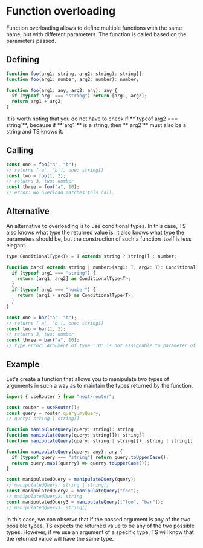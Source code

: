 # Function overloading

Function overloading allows to define multiple functions with the same name, but with different parameters. The function is called based on the parameters passed.

## Defining

```js filename="overloading.ts" copy
function foo(arg1: string, arg2: string): string[];
function foo(arg1: number, arg2: number): number;

function foo(arg1: any, arg2: any): any {
  if (typeof arg1 === "string") return [arg1, arg2];
  return arg1 + arg2;
}
```


<Callout emoji="💡">
  It is worth noting that you do not have to check if **`typeof arg2 ===
  string`**, because if **`arg1`** is a string, then **`arg2`** must also be a
  string and TS knows it.
</Callout>

## Calling

```js filename="overloading.ts" copy
const one = foo("a", "b");
// returns ['a', 'b'], one: string[]
const two = foo(1, 2);
// returns 3, two: number
const three = foo("a", 10);
// error: No overload matches this call.
```

## Alternative

An alternative to overloading is to use conditional types. In this case, TS also knows what type the returned value is, it also knows what type the parameters should be, but the construction of such a function itself is less elegant.

```js filename="overloading.ts" copy
type ConditionalType<T> = T extends string ? string[] : number;

function bar<T extends string | number>(arg1: T, arg2: T): ConditionalType<T> {
  if (typeof arg1 === "string") {
    return [arg1, arg2] as ConditionalType<T>;
  }
  if (typeof arg1 === "number") {
    return (arg1 + arg2) as ConditionalType<T>;
  }
}

const one = bar("a", "b");
// returns ['a', 'b'], one: string[]
const two = bar(1, 2);
// returns 3, two: number
const three = bar("a", 10);
// type error: Argument of type '10' is not assignable to parameter of type '"a"'
```

## Example

Let's create a function that allows you to manipulate two types of arguments in such a way as to maintain the types returned by the function.

```js filename="overloading.ts" copy
import { useRouter } from "next/router";

const router = useRouter();
const query = router.query.myQuery;
// query: string | string[]

function manipulateQuery(query: string): string
function manipulateQuery(query: string[]): string[]
function manipulateQuery(query: string | string[]): string | string[]

function manipulateQuery(query: any): any {
  if (typeof query === "string") return query.toUpperCase();
  return query.map((querry) => querry.toUpperCase());
}

const manipulatedQuery = manipulateQuery(query);
// manipulatedQuery: string | string[]
const manipulatedQuery2 = manipulateQuery("foo");
// manipulatedQuery2: string
const manipulatedQuery3 = manipulateQuery(["foo", "bar"]);
// manipulatedQuery3: string[]
```

<Callout emoji="💡">
  In this case, we can observe that if the passed argument is any of the two
  possible types, TS expects the returned value to be any of the two possible
  types. However, if we use an argument of a specific type, TS will know that
  the returned value will have the same type.
</Callout>
